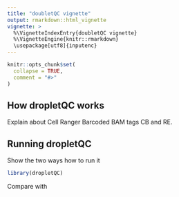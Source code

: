 ```yaml
---
title: "doubletQC vignette"
output: rmarkdown::html_vignette
vignette: >
  %\VignetteIndexEntry{doubletQC vignette}
  %\VignetteEngine{knitr::rmarkdown}
  \usepackage[utf8]{inputenc}
---
```


```r
knitr::opts_chunk$set(
  collapse = TRUE,
  comment = "#>"
)
```

## How dropletQC works

Explain about Cell Ranger Barcoded BAM tags CB and RE.

## Running dropletQC

Show the two ways how to run it
```r
library(dropletQC)
```

Compare with


